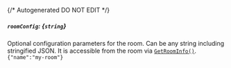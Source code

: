 {/* Autogenerated DO NOT EDIT  */}
##### `roomConfig`: *{`string`}*
Optional configuration parameters for the room. Can be any string including stringified JSON. It is accessible from the room via [`GetRoomInfo()`](https://hathora.dev/api#tag/RoomV2/operation/GetRoomInfo).
`{"name":"my-room"}`

